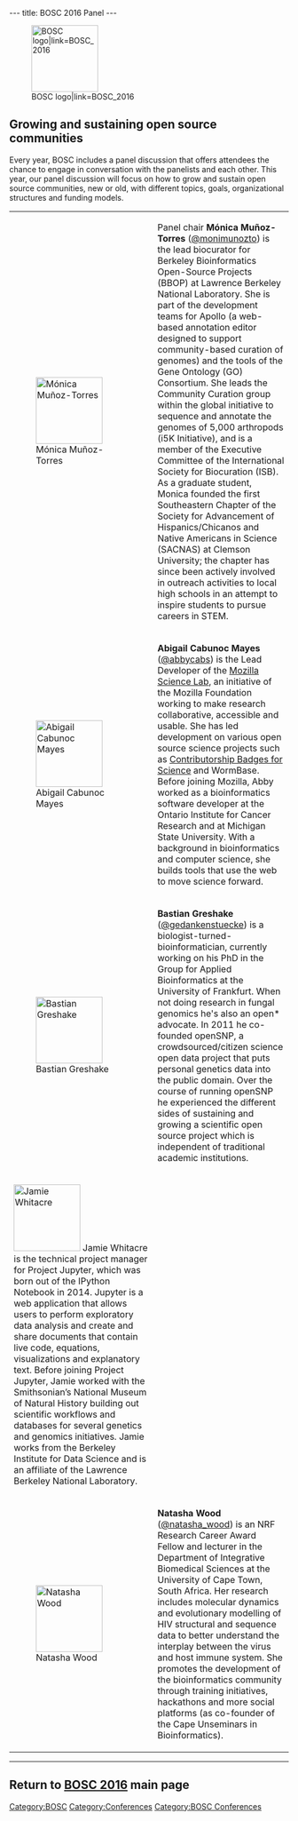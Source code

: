 ---
title: BOSC 2016 Panel
---

[[File:Pear.png|120px|right|BOSC logo|link=BOSC_2016]]
== Growing and sustaining open source communities ==

Every year, BOSC includes a panel discussion that offers attendees the chance to engage in conversation with the panelists and each other. This year, our panel discussion will focus on how to grow and sustain open source communities, new or old, with different topics, goals, organizational structures and funding models.

{| border="0" cellspacing="0" cellpadding="5"

|[[File:monica-munoz-torres.jpg|120px|left|Mónica Muñoz-Torres]]
|Panel chair '''Mónica Muñoz-Torres''' ([https://twitter.com/monimunozto @monimunozto]) is the lead biocurator for Berkeley Bioinformatics Open-Source Projects (BBOP) at Lawrence Berkeley National Laboratory. She is part of the development teams for Apollo (a web-based annotation editor designed to support community-based curation of genomes) and the tools of the Gene Ontology (GO) Consortium. She leads the Community Curation group within the global initiative to sequence and annotate the genomes of 5,000 arthropods (i5K Initiative), and is a member of the Executive Committee of the International Society for Biocuration (ISB). As a graduate student, Monica founded the first Southeastern Chapter of the Society for Advancement of Hispanics/Chicanos and Native Americans in Science (SACNAS) at Clemson University; the chapter has since been actively involved in outreach activities to local high schools in an attempt to inspire students to pursue careers in STEM.
|-
|[[File:abigail-mayes.jpg|120px|left|Abigail Cabunoc Mayes]]
|'''Abigail Cabunoc Mayes''' ([https://twitter.com/abbycabs @abbycabs]) is the Lead Developer of the [https://mozillascience.org/ Mozilla Science Lab], an initiative of the Mozilla Foundation working to make research collaborative, accessible and usable. She has led development on various open source science projects such as [https://badges.mozillascience.org/ Contributorship Badges for Science] and WormBase. Before joining Mozilla, Abby worked as a bioinformatics software developer at the Ontario Institute for Cancer Research and at Michigan State University. With a background in bioinformatics and computer science, she builds tools that use the web to move science forward.
|-
|[[File:bastian.jpg|120px|left|Bastian Greshake]]
|'''Bastian Greshake''' ([https://twitter.com/gedankenstuecke @gedankenstuecke]) is a biologist-turned-bioinformatician, currently working on his PhD in the Group for Applied Bioinformatics at the University of Frankfurt. When not doing research in fungal genomics he's also an open* advocate. In 2011 he co-founded openSNP, a crowdsourced/citizen science open data project that puts personal genetics data into the public domain. Over the course of running openSNP he experienced the different sides of sustaining and growing a scientific open source project which is independent of traditional academic institutions.
|-
|[[File:jamie-whitacre.jpg|120px|left|Jamie Whitacre]]
Jamie Whitacre is the technical project manager for Project Jupyter, which was born out of the IPython Notebook in 2014. Jupyter is a web application that allows users to perform exploratory data analysis and create and share documents that contain live code, equations, visualizations and explanatory text. Before joining Project Jupyter, Jamie worked with the Smithsonian’s National Museum of Natural History building out scientific workflows and databases for several genetics and genomics initiatives. Jamie works from the Berkeley Institute for Data Science and is an affiliate of the Lawrence Berkeley National Laboratory.
|-
|[[File:natasha-wood.png|120px|left|Natasha Wood]]
| '''Natasha Wood''' ([https://twitter.com/natashawood @natasha_wood]) is an NRF Research Career Award Fellow and lecturer in the Department of Integrative Biomedical Sciences at the University of Cape Town, South Africa. Her research includes molecular dynamics and evolutionary modelling of HIV structural and sequence data to better understand the interplay between the virus and host immune system. She promotes the development of the bioinformatics community through training initiatives, hackathons and more social platforms (as co-founder of the Cape Unseminars in Bioinformatics).

|}

----

== Return to [[BOSC 2016]] main page ==

[[Category:BOSC]] [[Category:Conferences]]
[[Category:BOSC Conferences]]